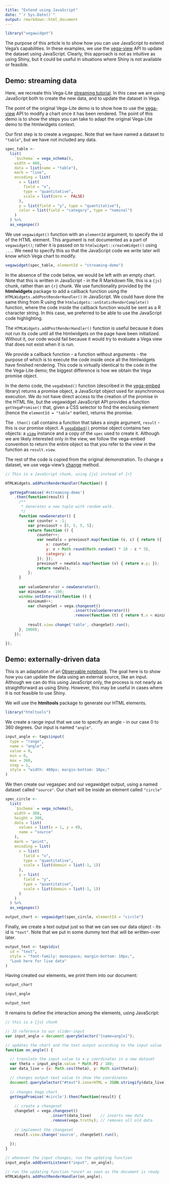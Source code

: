 ```yaml
---
title: "Extend using JavaScript"
date: "`r Sys.Date()`"
output: rmarkdown::html_document
---
```


```r
library("vegawidget")
```

The purpose of this article is to show how you can use JavaScript to extend Vega's capabilities. In these examples, we use the [vega-view](https://github.com/vega/vega-view) API to update the dataset using JavaScript. Clearly, this approach is not as intuitive as using Shiny, but it could be useful in situations where Shiny is not available or feasible.

## Demo: streaming data

Here, we recreate this Vega-Lite [streaming tutorial](https://vega.github.io/vega-lite/tutorials/streaming.html). In this case we are using JavaScript both to create the new data, and to update the dataset in Vega.

The point of the original Vega-Lite demo is to show how to use the [vega-view](https://github.com/vega/vega-view) API to modify a chart once it has been rendered. The point of this demo is to show the steps you can take to adapt the original Vega-Lite demo to the htmlwidgets context.
 
Our first step is to create a vegaspec. Note that we have named a dataset to `"table"`, but we have not included any data.

```r
spec_table <-
  list(
    `$schema` = vega_schema(),
    width = 400,
    data = list(name = "table"),
    mark = "line",
    encoding = list(
      x = list(
        field = "x", 
        type = "quantitative",
        scale = list(zero =  FALSE)
      ),
      y = list(field = "y", type = "quantitative"),
      color = list(field = "category", type = "nominal")
    )
  ) %>%
  as_vegaspec()
```

We use `vegawidget()` function with an `elementId` argument, to specify the id of the HTML element. This argument is not documented as a part of `vegawidget()`; rather it is passed on to `htmlwidget::createWidget()` using `...`. We need to specify this so that the JavaScript code we write later will know which Vega chart to modify. 

```r
vegawidget(spec_table, elementId = "streaming-demo")
```

In the absence of the code below, we would be left with an empty chart. Note that this is written in JavaScript - in the R Markdown file, this is a `{js}` chunk, rather than an `{r}` chunk. We use functionality provided by the **htmlwidgets** package to add a callback function using the `HTMLWidgets.addPostRenderHandler()` in JavaScript. We could have done the same thing from R using the `htmlwidgets::onStaticRenderComplete()` function, where the code inside the callback function would be sent as a R character string. In this case, we preferred to be able to use the JavaScript code highlighting.

The `HTMLWidgets.addPostRenderHandler()` function is useful because it does not run its code until all the htmlwidgets on the page have been initialized. Without it, our code would fail because it would try to evaluate a Vega view that does not exist when it is run.

We provide a callback function - a function without arguments - the purpose of which is to execute the code inside once all the htmlwidgets have finished rendering. This code is virtually identical to the code in the the Vega-Lite demo; the biggest difference is how we obtain the Vega promise object. 

In the demo code, the `vegaEmbed()` function (described in the [vega-embed](https://github.com/vega/vega-embed) library) returns a promise object, a JavaScript object used for asynchronous execution. We do not have direct access to the creation of the promise in the HTML file, but the vegawidget JavaScript API provides a function `getVegaPromise()` that, given a CSS selector to find the enclosing element (hence the `elementId = "table"` earlier), returns the promise.

The `.then()` call contains a function that takes a single argument, `result` - this is our promise object. A  [`vegaEmbed()`](https://github.com/vega/vega-embed#embed) promise object contains two objects: a [`view`](https://github.com/vega/vega-view#vega-view) instance and a copy of the `spec` used to create it. Although we are likely interested only in the view, we follow the vega-embed convention to return the entire object so that you refer to the view in the function as `result.view`.

The rest of the code is copied from the original demonstration. To change a dataset, we use vega-view's [change](https://github.com/vega/vega-view#view_change) method.

```js
// This is a JavaScript chunk, using {js} instead of {r}

HTMLWidgets.addPostRenderHandler(function() {

  getVegaPromise('#streaming-demo')
    .then(function(result) {
      /**
       * Generates a new tuple with random walk.
       */
      function newGenerator() {
          var counter = -1;
          var previousY = [5, 5, 5, 5];
          return function () {
              counter++;
              var newVals = previousY.map(function (v, c) { return ({
                  x: counter,
                  y: v + Math.round(Math.random() * 10 - c * 3),
                  category: c
              }); });
              previousY = newVals.map(function (v) { return v.y; });
              return newVals;
          };
      }
  
      var valueGenerator = newGenerator();
      var minimumX = -100;
      window.setInterval(function () {
          minimumX++;
          var changeSet = vega.changeset()
                              .insert(valueGenerator())
                              .remove(function (t) { return t.x < minimumX; });
                              
          result.view.change('table', changeSet).run();
      }, 1000);  
    });

});
```

## Demo: externally-driven data

This is an adaptation of an [Observable notebook](https://beta.observablehq.com/@ijlyttle/using-changesets-with-vega-lite). The goal here is to show how you can update the data using an external source, like an input. Although we can do this using JavaScript only, the process is not nearly as straightforward as using Shiny. However, this may be useful in cases where it is not feasible to use Shiny.

We will use the **htmltools** package to generate our HTML elements. 

```r
library("htmltools")
```

We create a range input that we use to specify an angle - in our case 0 to 360 degrees. Our input is named `"angle"`.

```r
input_angle <- tags$input(
  type = "range", 
  name = "angle", 
  value = 0, 
  min = 0, 
  max = 360, 
  step = 1,
  style = "width: 400px; margin-bottom: 10px;"
)
```

We then create our vegaspec and our vegawidget output, using a named dataset called `"source"`. Our chart will be inside an element called `"circle"`

```r
spec_circle <- 
  list(
    `$schema` = vega_schema(),
    width = 300,
    height = 300,
    data = list(
      values = list(x = 1, y = 0),
      name = "source"
    ),
    mark = "point",
    encoding = list(
      x = list(
        field = "x", 
        type = "quantitative", 
        scale = list(domain = list(-1, 1))
      ),
      y = list(
        field = "y", 
        type = "quantitative", 
        scale = list(domain = list(-1, 1))
      )     
    )
  ) %>%
  as_vegaspec()

output_chart <- vegawidget(spec_circle, elementId = "circle")
```

Finally, we create a text output just so that we can see our data object - its id is `"text"`. Note that we put in some dummy text that will be written-over later.

```r
output_text <- tags$div(
  id = "text", 
  style = "font-family: monospace; margin-bottom: 10px;",
  "Look here for live data"
)
```

Having created our elements, we print them into our document:

```r
output_chart
```

```r
input_angle
```

```r
output_text
```

It remains to define the interaction among the elements, using JavaScript:

```js
// this is a {js} chunk

// JS reference to our slider-input
var input_angle = document.querySelector("[name=angle]");

// updates the chart and the text output according to the input value
function on_angle() {

  // translate the input value to x-y coordinates in a new dataset
  var theta = input_angle.value * Math.PI / 180;
  var data_live = {x: Math.cos(theta), y: Math.sin(theta)};

  // changes output-text value to show the coordinates
  document.querySelector("#text").innerHTML = JSON.stringify(data_live);
  
  // changes Vega chart
  getVegaPromise('#circle').then(function(result) {
  
    // create a changeset
    changeSet = vega.changeset()
                    .insert(data_live)    // inserts new data
                    .remove(vega.truthy); // removes all old data
    
    // implement the changeset    
    result.view.change('source', changeSet).run();  
    
  });
}

// whenever the input changes, run the updating function
input_angle.addEventListener("input", on_angle);

// run the updating function *once* as soon as the document is ready
HTMLWidgets.addPostRenderHandler(on_angle);
```
